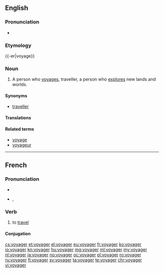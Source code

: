 ==English==
{{wikipedia|dab=voyager}}

===Pronunciation===
* {{audio|en-us-voyager.ogg|Audio (US)}}

===Etymology===
{{-er|voyage}}

===Noun===
{{en-noun}}

# A person who [[voyage]]s, traveller, a person who [[explore]]s new lands and worlds.

====Synonyms====
* [[traveller]]

====Translations====
{{trans-see|traveller}}

====Related terms====
* [[voyage]]
* [[voyageur]]

----

==French==

===Pronunciation===
* {{audio|Fr-voyager.ogg|audio}}
* {{IPA|/vwa.ja.ʒe/|lang=fr}}, {{X-SAMPA|/vwa.ja.Ze/}}

===Verb===
{{fr-verb}}

# to [[travel]]

====Conjugation====
{{fr-conj-ger|voya|avoir}}

[[cs:voyager]]
[[et:voyager]]
[[el:voyager]]
[[eu:voyager]]
[[fr:voyager]]
[[ko:voyager]]
[[io:voyager]]
[[kn:voyager]]
[[hu:voyager]]
[[mg:voyager]]
[[ml:voyager]]
[[my:voyager]]
[[nl:voyager]]
[[ja:voyager]]
[[no:voyager]]
[[oc:voyager]]
[[pl:voyager]]
[[ro:voyager]]
[[ru:voyager]]
[[fi:voyager]]
[[sv:voyager]]
[[ta:voyager]]
[[te:voyager]]
[[chr:voyager]]
[[vi:voyager]]